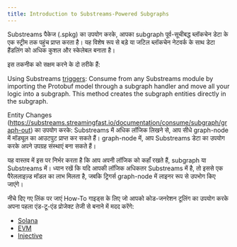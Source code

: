 ```yaml
---
title: Introduction to Substreams-Powered Subgraphs
---
```


Substreams पैकेज (.spkg) का उपयोग करके, आपका subgraph पूर्व-सूचीबद्ध ब्लॉकचेन डेटा के एक स्ट्रीम तक पहुंच प्राप्त करता है। यह विशेष रूप से बड़े या जटिल ब्लॉकचेन नेटवर्क के साथ डेटा हैंडलिंग को अधिक कुशल और स्केलेबल बनाता है।

इस तकनीक को सक्षम करने के दो तरीके हैं:

Using Substreams [triggers](/substreams/sps/triggers/): Consume from any Substreams module by importing the Protobuf model through a subgraph handler and move all your logic into a subgraph. This method creates the subgraph entities directly in the subgraph.

Entity Changes (https://substreams.streamingfast.io/documentation/consume/subgraph/graph-out) का उपयोग करके: Substreams में अधिक लॉजिक लिखने से, आप सीधे graph-node में मॉड्यूल का आउटपुट प्राप्त कर सकते हैं। graph-node में, आप Substreams डेटा का उपयोग करके अपने उपग्रह संस्थाएं बना सकते हैं।

यह वास्तव में इस पर निर्भर करता है कि आप अपनी लॉजिक को कहाँ रखते हैं, subgraph या Substreams में। ध्यान रखें कि यदि आपकी लॉजिक अधिकतर Substreams में है, तो इससे एक पैरेललाइज़्ड मॉडल का लाभ मिलता है, जबकि ट्रिगर्स graph-node में लाइनर रूप से उपभोग किए जाएंगे।

नीचे दिए गए लिंक पर जाएं How-To गाइड्स के लिए जो आपको कोड-जनरेशन टूलिंग का उपयोग करके अपना पहला एंड-टू-एंड प्रोजेक्ट तेजी से बनाने में मदद करेंगे:

- [Solana](https://substreams.streamingfast.io/documentation/how-to-guides/solana)
- [EVM](https://substreams.streamingfast.io/documentation/how-to-guides/evm)
- [Injective](https://substreams.streamingfast.io/documentation/how-to-guides/injective)
